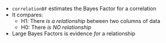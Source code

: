 
- `correlationBF` estimates the Bayes Factor for a correlation
- It compares:
  - H1: There *is a relationship* between two columns of data
  - H0: There *is NO relationship*
- Large Bayes Factors is evidence *for* a relationship
